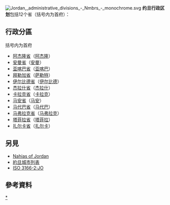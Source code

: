 {{Politics of Jordan}}
[[File:Jordan,_administrative_divisions_-_Nmbrs_-_monochrome.svg|right]]
'''约旦行政区划'''包括12个省（括号内为首府）：
== 行政分區 ==
括号内为首府
*[[阿杰隆省|阿杰隆省]]（[[阿杰隆|阿杰隆]]）
*[[安曼省|安曼省]]（[[安曼|安曼]]）
*[[亚喀巴省|亚喀巴省]]（[[亚喀巴|亚喀巴]]）
*[[拜勒加省|拜勒加省]]（[[萨勒特|萨勒特]]）
*[[伊尔比德省|伊尔比德省]]（[[伊尔比德|伊尔比德]]）
*[[杰拉什省|杰拉什省]]（[[杰拉什|杰拉什]]）
*[[卡拉克省|卡拉克省]]（[[卡拉克|卡拉克]]）
*[[马安省|马安省]]（[[马安|马安]]）
*[[马代巴省|马代巴省]]（[[马代巴|马代巴]]）
*[[马弗拉克省|马弗拉克省]]（[[马弗拉克|马弗拉克]]）
*[[塔菲拉省|塔菲拉省]]（[[塔菲拉|塔菲拉]]）
*[[扎尔卡省|扎尔卡省]]（[[扎尔卡|扎尔卡]]）

==另見==
* [[Nahias_of_Jordan|Nahias of Jordan]]
* [[約旦城市列表|約旦城市列表]]
* [[ISO_3166-2:JO|ISO 3166-2:JO]]

==參考資料==
{{Reflist}}

{{亚洲题目|行政区划}}

{{約旦行政區劃}}

[[Category:约旦行政区划|*]]